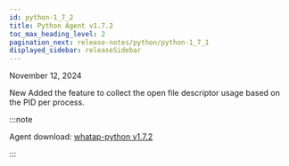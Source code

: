```yaml
---
id: python-1_7_2
title: Python Agent v1.7.2
toc_max_heading_level: 2
pagination_next: release-notes/python/python-1_7_1
displayed_sidebar: releaseSidebar
---
```


November 12, 2024

<Status priority='1'>New</Status> Added the feature to collect the open file descriptor usage based on the PID per process.

:::note

Agent download: [whatap-python v1.7.2](https://pypi.org/project/whatap-python/1.7.2/)

:::

